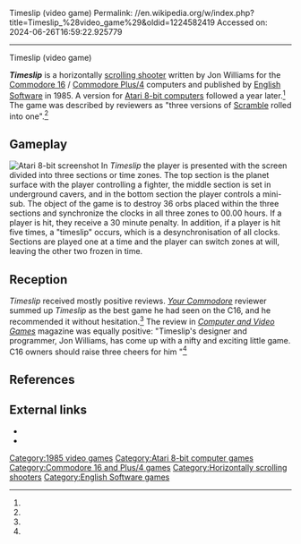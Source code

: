 Timeslip (video game)
Permalink: //en.wikipedia.org/w/index.php?title=Timeslip_%28video_game%29&oldid=1224582419
Accessed on: 2024-06-26T16:59:22.925779



------
Timeslip (video game)
{{short description|1985 video game}}
{{Infobox video game
| title = Timeslip
| image = Timeslip_Cover_Art.jpg
| caption = 
| released = '''1985:''' C16, Plus/4<br>'''1986:''' Atari
| designer =
| programmer = 
| composer = 
| publisher = [[English Software]],<br>Byte Back
| developer = Jon Williams
| platforms = [[Atari 8-bit]], [[Commodore 16|C16]] / [[Commodore Plus/4|Plus/4]]
| genre = [[Scrolling shooter]]
}}

'''''Timeslip''''' is a horizontally [[scrolling shooter]] written by Jon Williams for the [[Commodore 16]] / [[Commodore Plus/4]] computers and published by [[English Software]] in 1985. A version for [[Atari 8-bit computers]] followed a year later.<ref name=giantlist/> The game was described by reviewers as "three versions of [[Scramble (video game)|Scramble]] rolled into one".<ref name="commodoreuser"/>

==Gameplay==
[[File:Timeslip_Atari_8-bit_PAL_screenshot.png|thumb|left|Atari 8-bit screenshot]]
In ''Timeslip'' the player is presented with the screen divided into three sections or time zones. The top section is the planet surface with the player controlling a fighter, the middle section is set in underground cavers, and in the bottom section the player controls a mini-sub. The object of the game is to destroy 36 orbs placed within the three sections and synchronize the clocks in all three zones to 00.00 hours. If a player is hit, they receive a 30 minute penalty. In addition, if a player is hit five times, a "timeslip" occurs, which is a desynchronisation of all clocks. Sections are played one at a time and the player can switch zones at will, leaving the other two frozen in time.

==Reception==
''Timeslip'' received mostly positive reviews. ''[[Your Commodore]]'' reviewer summed up ''Timeslip'' as the best game he had seen on the C16, and he recommended it without hesitation.<ref name="yourcommodore"/> The review in ''[[Computer and Video Games]]'' magazine was equally positive: "Timeslip's designer and programmer, Jon Williams, has come up with a nifty and exciting little game. C16 owners should raise three cheers for him "<ref name="cvg"/>

==References==
{{reflist|refs=
<ref name="giantlist">{{cite web|title=The Giant List of Classic Game Programmers|url=https://dadgum.com/giantlist/|last1=Hague|first1=James}}</ref>
<ref name="commodoreuser">{{cite journal |title=Screen Scene |journal=Commodore User |date=August 1985 |page=31 |url=https://archive.org/details/commodore-user-magazine-23/page/n29/mode/2up?view=theater}}</ref>
<ref name="yourcommodore">{{cite journal |title=Software Spotlight |journal=Your Commodore |date=September 1985 |page=34 |url=https://archive.org/details/12-your-commodore-magazine/page/n33/mode/2up}}</ref>
<ref name="cvg">{{cite journal |title=Reviews |journal=Computer & Video Games |date=August 1985 |page=27 |url=https://archive.org/details/cvg-magazine-046/page/n26/mode/1up}}</ref>
}}

==External links==
*{{atarimania|id=5397}}
* {{Internet Archive game|id=a8b_Timeslip_1986_English_Software_GB_k_file}}

[[Category:1985 video games]]
[[Category:Atari 8-bit computer games]]
[[Category:Commodore 16 and Plus/4 games]]
[[Category:Horizontally scrolling shooters]]
[[Category:English Software games]]